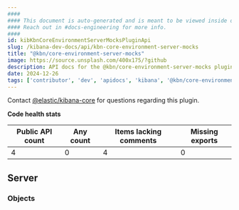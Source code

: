 ```yaml
---
####
#### This document is auto-generated and is meant to be viewed inside our experimental, new docs system.
#### Reach out in #docs-engineering for more info.
####
id: kibKbnCoreEnvironmentServerMocksPluginApi
slug: /kibana-dev-docs/api/kbn-core-environment-server-mocks
title: "@kbn/core-environment-server-mocks"
image: https://source.unsplash.com/400x175/?github
description: API docs for the @kbn/core-environment-server-mocks plugin
date: 2024-12-26
tags: ['contributor', 'dev', 'apidocs', 'kibana', '@kbn/core-environment-server-mocks']
---
```




Contact [@elastic/kibana-core](https://github.com/orgs/elastic/teams/kibana-core) for questions regarding this plugin.

**Code health stats**

| Public API count  | Any count | Items lacking comments | Missing exports |
|-------------------|-----------|------------------------|-----------------|
| 4 | 0 | 4 | 0 |

## Server

### Objects
<DocDefinitionList data={kbnCoreEnvironmentServerMocksObj.server.objects}/>

